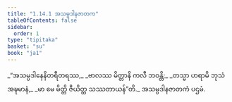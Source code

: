 ```yaml
---
title: "1.14.1 အသမ္ပဒါနဇာတက"
tableOfContents: false
sidebar:
  order: 1
type: "tipitaka"
basket: "su"
book: "ja1"
---
```



<DynamicBreadcrumb />

<Division number="131" book="ja1" e="ch" v="22" p="30">

<Paragraph number="291" type="verses" book="ja1">
_“အသမ္ပဒါနေနိတရီတရဿ,_  
_ဗာလဿ မိတ္တာနိ ကလီ ဘဝန္တိ;_  
_တသ္မာ ဟရာမိ ဘုသံ အဍ္ဎမာနံ,_  
_မာ မေ မိတ္တိ ဇီယိတ္ထ သဿတာယန်”တိ._  


</Paragraph>
</Division>

<Paragraph number="292" type="center" book="ja1">
အသမ္ပဒါနဇာတကံ ပဌမံ.
</Paragraph>